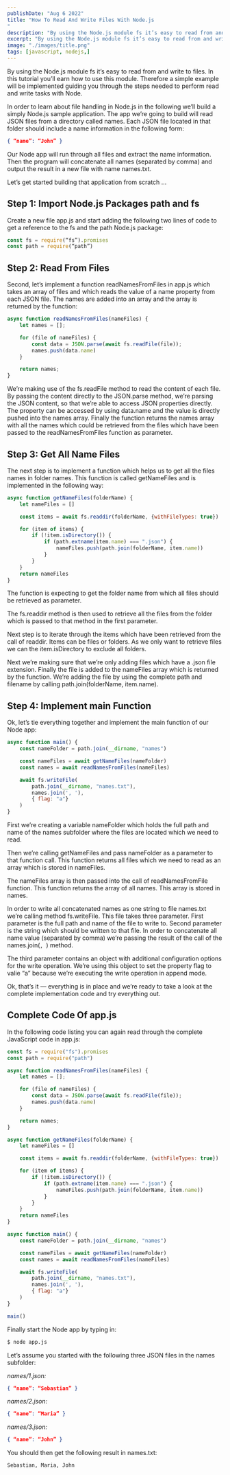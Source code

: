 ```yaml
---
publishDate: "Aug 6 2022"
title: "How To Read And Write Files With Node.js
"
description: "By using the Node.js module fs it’s easy to read from and write to files. In this tutorial you’ll earn how to use this module. Therefore a simple example will be implemented guiding you through the steps needed to perform read and write tasks with Node."
excerpt: "By using the Node.js module fs it’s easy to read from and write to files. In this tutorial you’ll earn how to use this module. Therefore a simple example will be implemented guiding you through the steps needed to perform read and write tasks with Node."
image: "./images/title.png"
tags: [javascript, nodejs,]
---
```


By using the Node.js module fs it’s easy to read from and write to files. In this tutorial you’ll earn how to use this module. Therefore a simple example will be implemented guiding you through the steps needed to perform read and write tasks with Node.

In order to learn about file handling in Node.js in the following we’ll build a simply Node.js sample application. The app we’re going to build will read JSON files from a directory called names. Each JSON file located in that folder should include a name information in the following form:

```json
{ “name”: “John” }
```

Our Node app will run through all files and extract the name information. Then the program will concatenate all names (separated by comma) and output the result in a new file with name names.txt.

Let’s get started building that application from scratch …

## Step 1: Import Node.js Packages path and fs

Create a new file app.js and start adding the following two lines of code to get a reference to the fs and the path Node.js package:

```js
const fs = require(“fs”).promises
const path = require(“path”)
```

## Step 2: Read From Files

Second, let’s implement a function readNamesFromFiles in app.js which takes an array of files and which reads the value of a name property from each JSON file. The names are added into an array and the array is returned by the function:

```js
async function readNamesFromFiles(nameFiles) {
    let names = [];

    for (file of nameFiles) {
        const data = JSON.parse(await fs.readFile(file));
        names.push(data.name)
    }

    return names;
}
```

We’re making use of the fs.readFile method to read the content of each file. By passing the content directly to the JSON.parse method, we’re parsing the JSON content, so that we’re able to access JSON properties directly. The property can be accessed by using data.name and the value is directly pushed into the names array. Finally the function returns the names array with all the names which could be retrieved from the files which have been passed to the readNamesFromFiles function as parameter.

## Step 3: Get All Name Files

The next step is to implement a function which helps us to get all the files names in folder names. This function is called getNameFiles and is implemented in the following way:

```js
async function getNameFiles(folderName) {
    let nameFiles = []

    const items = await fs.readdir(folderName, {withFileTypes: true})

    for (item of items) {
        if (!item.isDirectory()) {
            if (path.extname(item.name) === ".json") {
                nameFiles.push(path.join(folderName, item.name))
            }
        }
    }
    return nameFiles
}
```

The function is expecting to get the folder name from which all files should be retrieved as parameter.

The fs.readdir method is then used to retrieve all the files from the folder which is passed to that method in the first parameter.

Next step is to iterate through the items which have been retrieved from the call of readdir. Items can be files or folders. As we only want to retrieve files we can the item.isDirectory to exclude all folders.

Next we’re making sure that we’re only adding files which have a .json file extension. Finally the file is added to the nameFiles array which is returned by the function. We’re adding the file by using the complete path and filename by calling path.join(folderName, item.name).

## Step 4: Implement main Function

Ok, let’s tie everything together and implement the main function of our Node app:

```js
async function main() {
    const nameFolder = path.join(__dirname, "names")

    const nameFiles = await getNameFiles(nameFolder)
    const names = await readNamesFromFiles(nameFiles)

    await fs.writeFile(
        path.join(__dirname, "names.txt"),
        names.join(', '),
        { flag: "a"}
    )
}
```

First we’re creating a variable nameFolder which holds the full path and name of the names subfolder where the files are located which we need to read.

Then we’re calling getNameFiles and pass nameFolder as a parameter to that function call. This function returns all files which we need to read as an array which is stored in nameFiles.

The nameFiles array is then passed into the call of readNamesFromFile function. This function returns the array of all names. This array is stored in names.

In order to write all concatenated names as one string to file names.txt we’re calling method fs.writeFile. This file takes three parameter. First parameter is the full path and name of the file to write to. Second parameter is the string which should be written to that file. In order to concatenate all name value (separated by comma) we’re passing the result of the call of the names.join(`, `) method.

The third parameter contains an object with additional configuration options for the write operation. We’re using this object to set the property flag to valie “a” because we’re executing the write operation in append mode.

Ok, that’s it — everything is in place and we’re ready to take a look at the complete implementation code and try everything out.

## Complete Code Of app.js

In the following code listing you can again read through the complete JavaScript code in app.js:

```js
const fs = require("fs").promises
const path = require("path")

async function readNamesFromFiles(nameFiles) {
    let names = [];

    for (file of nameFiles) {
        const data = JSON.parse(await fs.readFile(file));
        names.push(data.name)
    }

    return names;
}

async function getNameFiles(folderName) {
    let nameFiles = []

    const items = await fs.readdir(folderName, {withFileTypes: true})

    for (item of items) {
        if (!item.isDirectory()) {
            if (path.extname(item.name) === ".json") {
                nameFiles.push(path.join(folderName, item.name))
            }
        }
    }
    return nameFiles
}

async function main() {
    const nameFolder = path.join(__dirname, "names")

    const nameFiles = await getNameFiles(nameFolder)
    const names = await readNamesFromFiles(nameFiles)

    await fs.writeFile(
        path.join(__dirname, "names.txt"),
        names.join(', '),
        { flag: "a"}
    )
}

main()
```

Finally start the Node app by typing in:

```bash
$ node app.js
```

Let’s assume you started with the following three JSON files in the names subfolder:

*names/1.json:*

```json
{ “name”: “Sebastian” }
```

*names/2.json:*

```json
{ “name”: “Maria” }
```

*names/3.json:*
```json
{ “name”: “John” }
```

You should then get the following result in names.txt:

```
Sebastian, Maria, John
```